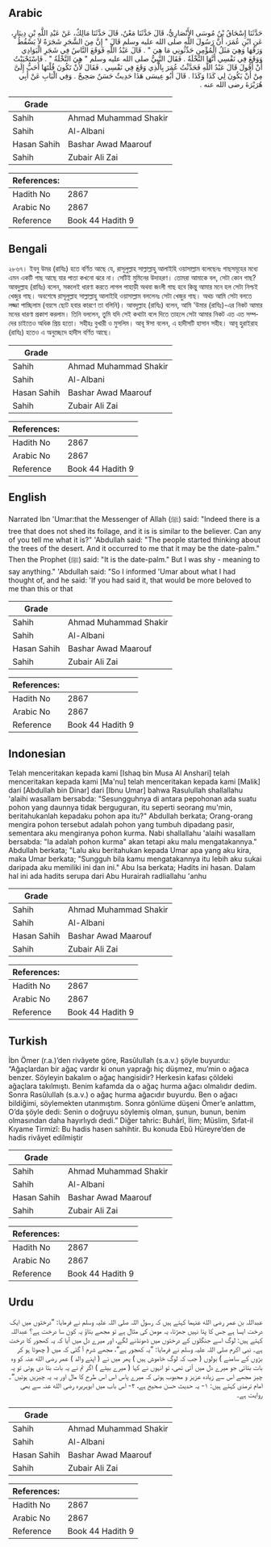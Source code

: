 ## Arabic


<div dir="rtl" lang="ar" style={{fontSize:'larger',backgroundColor:'#f8f9fa',padding:20}}>
حَدَّثَنَا إِسْحَاقُ بْنُ مُوسَى الأَنْصَارِيُّ، قَالَ‏ حَدَّثَنَا مَعْنٌ، قَالَ‏ حَدَّثَنَا مَالِكٌ، عَنْ عَبْدِ اللَّهِ بْنِ دِينَارٍ، عَنِ ابْنِ عُمَرَ، أَنَّ رَسُولَ اللَّهِ صلى الله عليه وسلم قَالَ ‏"‏ إِنَّ مِنَ الشَّجَرِ شَجَرَةً لاَ يَسْقُطُ وَرَقُهَا وَهِيَ مَثَلُ الْمُؤْمِنِ حَدِّثُونِي مَا هِيَ ‏"‏ ‏.‏ قَالَ عَبْدُ اللَّهِ فَوَقَعَ النَّاسُ فِي شَجَرِ الْبَوَادِي وَوَقَعَ فِي نَفْسِي أَنَّهَا النَّخْلَةُ ‏.‏ فَقَالَ النَّبِيُّ صلى الله عليه وسلم ‏"‏ هِيَ النَّخْلَةُ ‏"‏ ‏.‏ فَاسْتَحْيَيْتُ أَنْ أَقُولَ قَالَ عَبْدُ اللَّهِ فَحَدَّثْتُ عُمَرَ بِالَّذِي وَقَعَ فِي نَفْسِي ‏.‏ فَقَالَ لأَنْ تَكُونَ قُلْتَهَا أَحَبُّ إِلَىَّ مِنْ أَنْ يَكُونَ لِي كَذَا وَكَذَا ‏.‏ قَالَ أَبُو عِيسَى هَذَا حَدِيثٌ حَسَنٌ صَحِيحٌ ‏.‏ وَفِي الْبَابِ عَنْ أَبِي هُرَيْرَةَ رضى الله عنه ‏.‏
</div>
<div style={{backgroundColor:'#f8f9fa',padding:20, marginBottom: 10}}><table> <thead> <tr> <th>Grade</th> <th></th> </tr> </thead> <tbody> <tr><td>Sahih</td><td>Ahmad Muhammad Shakir</td></tr><tr><td>Sahih</td><td>Al-Albani</td></tr><tr><td>Hasan Sahih</td><td>Bashar Awad Maarouf</td></tr><tr><td>Sahih</td><td>Zubair Ali Zai</td></tr></tbody></table><table> <thead> <tr> <th>References:</th> <th></th> </tr> </thead> <tbody><tr><td>Hadith No</td><td>2867</td></tr><tr><td>Arabic No</td><td>2867</td></tr><tr><td>Reference</td><td>Book 44 Hadith 9</td></tr></tbody></table></div>

## Bengali


<div dir="ltr" lang="bn" style={{fontSize:'larger',backgroundColor:'#f8f9fa',padding:20}}>
২৮৬৭। ইবনু উমর (রাযিঃ) হতে বর্ণিত আছে যে, রাসূলুল্লাহ সাল্লাল্লাহু আলাইহি ওয়াসাল্লাম বলেছেনঃ গাছসমূহের মধ্যে এমন একটি গাছ আছে যার পাতা কখনো ঝরে না। সেটিই মুমিনের উদাহরণ। তোমরা আমাকে বল, সেটা কোন গাছ? আবদুল্লাহ (রাযিঃ) বলেন, সকলেই ধারণা করতে লাগল পাহাড়ী অথবা জংলী গাছ হবে কিন্তু আমার মনে হল সেটা নিশ্চই খেজুর গাছ। অবশেষে রাসূলুল্লাহ সাল্লাল্লাহু আলাইহি ওয়াসাল্লাম বললেনঃ সেটা খেজুর গাছ। অথচ আমি সেটা বলতে লজ্জা পাচ্ছিলাম (বয়সে ছোট হবার কারণে তা বলিনি)। আবদুল্লাহ (রাযিঃ) বলেন, আমি 'উমার (রাযিঃ)-এর নিকট আমার মনের ধারণা প্রকাশ করলাম। তিনি বললেন, তুমি যদি সেই কথাটা বলে দিতে তাহলে সেটা আমার নিকট এত এত সম্পদের চাইতেও অধিক প্রিয় হতো। সহীহঃ বুখারী ও মুসলিম। আবূ ঈসা বলেন, এ হাদীসটি হাসান সহীহ। আবূ হুরাইরাহ (রাযিঃ) হতেও এ অনুচ্ছেদে হাদীস বর্ণিত আছে।
</div>
<div style={{backgroundColor:'#f8f9fa',padding:20, marginBottom: 10}}><table> <thead> <tr> <th>Grade</th> <th></th> </tr> </thead> <tbody> <tr><td>Sahih</td><td>Ahmad Muhammad Shakir</td></tr><tr><td>Sahih</td><td>Al-Albani</td></tr><tr><td>Hasan Sahih</td><td>Bashar Awad Maarouf</td></tr><tr><td>Sahih</td><td>Zubair Ali Zai</td></tr></tbody></table><table> <thead> <tr> <th>References:</th> <th></th> </tr> </thead> <tbody><tr><td>Hadith No</td><td>2867</td></tr><tr><td>Arabic No</td><td>2867</td></tr><tr><td>Reference</td><td>Book 44 Hadith 9</td></tr></tbody></table></div>

## English


<div dir="ltr" lang="en" style={{fontSize:'larger',backgroundColor:'#f8f9fa',padding:20}}>
Narrated Ibn 'Umar:that the Messenger of Allah (ﷺ) said: "Indeed there is a tree that does not shed its foilage, and it is is similar to the believer. Can any of you tell me what it is?" 'Abdullah said: "The people started thinking about the trees of the desert. And it occurred to me that it may be the date-palm." Then the Prophet (ﷺ) said: "It is the date-palm." But I was shy - meaning to say anything." 'Abdullah said: "So I informed 'Umar about what I had thought of, and he said: 'If you had said it, that would be more beloved to me than this or that
</div>
<div style={{backgroundColor:'#f8f9fa',padding:20, marginBottom: 10}}><table> <thead> <tr> <th>Grade</th> <th></th> </tr> </thead> <tbody> <tr><td>Sahih</td><td>Ahmad Muhammad Shakir</td></tr><tr><td>Sahih</td><td>Al-Albani</td></tr><tr><td>Hasan Sahih</td><td>Bashar Awad Maarouf</td></tr><tr><td>Sahih</td><td>Zubair Ali Zai</td></tr></tbody></table><table> <thead> <tr> <th>References:</th> <th></th> </tr> </thead> <tbody><tr><td>Hadith No</td><td>2867</td></tr><tr><td>Arabic No</td><td>2867</td></tr><tr><td>Reference</td><td>Book 44 Hadith 9</td></tr></tbody></table></div>

## Indonesian


<div dir="ltr" lang="id" style={{fontSize:'larger',backgroundColor:'#f8f9fa',padding:20}}>
Telah menceritakan kepada kami [Ishaq bin Musa Al Anshari] telah menceritakan kepada kami [Ma'nu] telah menceritakan kepada kami [Malik] dari [Abdullah bin Dinar] dari [Ibnu Umar] bahwa Rasulullah shallallahu 'alaihi wasallam bersabda: "Sesungguhnya di antara pepohonan ada suatu pohon yang daunnya tidak berguguran, itu seperti seorang mu'min, beritahukanlah kepadaku pohon apa itu?" Abdullah berkata; Orang-orang mengira pohon tersebut adalah pohon yang tumbuh dipadang pasir, sementara aku mengiranya pohon kurma. Nabi shallallahu 'alaihi wasallam bersabda: "Ia adalah pohon kurma" akan tetapi aku malu mengatakannya." Abdullah berkata; "Lalu aku beritahukan kepada Umar apa yang aku kira, maka Umar berkata; "Sungguh bila kamu mengatakannya itu lebih aku sukai daripada aku memiliki ini dan ini." Abu Isa berkata; Hadits ini hasan. Dalam hal ini ada hadits serupa dari Abu Hurairah radliallahu 'anhu
</div>
<div style={{backgroundColor:'#f8f9fa',padding:20, marginBottom: 10}}><table> <thead> <tr> <th>Grade</th> <th></th> </tr> </thead> <tbody> <tr><td>Sahih</td><td>Ahmad Muhammad Shakir</td></tr><tr><td>Sahih</td><td>Al-Albani</td></tr><tr><td>Hasan Sahih</td><td>Bashar Awad Maarouf</td></tr><tr><td>Sahih</td><td>Zubair Ali Zai</td></tr></tbody></table><table> <thead> <tr> <th>References:</th> <th></th> </tr> </thead> <tbody><tr><td>Hadith No</td><td>2867</td></tr><tr><td>Arabic No</td><td>2867</td></tr><tr><td>Reference</td><td>Book 44 Hadith 9</td></tr></tbody></table></div>

## Turkish


<div dir="ltr" lang="tr" style={{fontSize:'larger',backgroundColor:'#f8f9fa',padding:20}}>
İbn Ömer (r.a.)’den rivâyete göre, Rasûlullah (s.a.v.) şöyle buyurdu: “Ağaçlardan bir ağaç vardır ki onun yaprağı hiç düşmez, mu’min o ağaca benzer. Söyleyin bakalım o ağaç hangisidir? Herkesin kafası çöldeki ağaçlara takılmıştı. Benim kafamda da o ağaç hurma ağacı olmalıdır dedim. Sonra Rasûlullah (s.a.v.) o ağaç hurma ağacıdır buyurdu. Ben o ağacı bildiğimi, söylemekten utanmıştım. Sonra gönlüme düşeni Ömer’e anlattım, O’da şöyle dedi: Senin o doğruyu söylemiş olman, şunun, bunun, benim olmasından daha hayırlıydı dedi.” Diğer tahric: Buhârî, İlim; Müslim, Sıfat-il Kıyame Tirmizî: Bu hadis hasen sahihtir. Bu konuda Ebû Hüreyre’den de hadis rivâyet edilmiştir
</div>
<div style={{backgroundColor:'#f8f9fa',padding:20, marginBottom: 10}}><table> <thead> <tr> <th>Grade</th> <th></th> </tr> </thead> <tbody> <tr><td>Sahih</td><td>Ahmad Muhammad Shakir</td></tr><tr><td>Sahih</td><td>Al-Albani</td></tr><tr><td>Hasan Sahih</td><td>Bashar Awad Maarouf</td></tr><tr><td>Sahih</td><td>Zubair Ali Zai</td></tr></tbody></table><table> <thead> <tr> <th>References:</th> <th></th> </tr> </thead> <tbody><tr><td>Hadith No</td><td>2867</td></tr><tr><td>Arabic No</td><td>2867</td></tr><tr><td>Reference</td><td>Book 44 Hadith 9</td></tr></tbody></table></div>

## Urdu


<div dir="rtl" lang="ur" style={{fontSize:'larger',backgroundColor:'#f8f9fa',padding:20}}>
عبداللہ بن عمر رضی الله عنہما کہتے ہیں کہ رسول اللہ صلی اللہ علیہ وسلم نے فرمایا: ”درختوں میں ایک درخت ایسا ہے جس کا پتا نہیں جھڑتا، یہ مومن کی مثال ہے تو مجھے بتاؤ یہ کون سا درخت ہے؟ عبداللہ کہتے ہیں: لوگ اسے جنگلوں کے درختوں میں ڈھونڈنے لگے، اور میرے دل میں آیا کہ یہ کھجور کا درخت ہے۔ نبی اکرم صلی اللہ علیہ وسلم نے فرمایا: ”یہ کھجور ہے“، مجھے شرم آ گئی کہ میں ( چھوٹا ہو کر بڑوں کے سامنے ) بولوں ( جب کہ لوگ خاموش ہیں ) پھر میں نے ( اپنے والد ) عمر رضی الله عنہ کو وہ بات بتائی جو میرے دل میں آئی تھی، تو انہوں نے کہا ( میرے بیٹے ) اگر تم نے یہ بات بتا دی ہوتی تو یہ چیز مجھے اس سے زیادہ عزیز و محبوب ہوتی کہ میرے پاس اس اس طرح کا مال اور یہ یہ چیزیں ہوتیں“۔ امام ترمذی کہتے ہیں: ۱- یہ حدیث حسن صحیح ہے، ۲- اس باب میں ابوہریرہ رضی الله عنہ سے بھی روایت ہے۔
</div>
<div style={{backgroundColor:'#f8f9fa',padding:20, marginBottom: 10}}><table> <thead> <tr> <th>Grade</th> <th></th> </tr> </thead> <tbody> <tr><td>Sahih</td><td>Ahmad Muhammad Shakir</td></tr><tr><td>Sahih</td><td>Al-Albani</td></tr><tr><td>Hasan Sahih</td><td>Bashar Awad Maarouf</td></tr><tr><td>Sahih</td><td>Zubair Ali Zai</td></tr></tbody></table><table> <thead> <tr> <th>References:</th> <th></th> </tr> </thead> <tbody><tr><td>Hadith No</td><td>2867</td></tr><tr><td>Arabic No</td><td>2867</td></tr><tr><td>Reference</td><td>Book 44 Hadith 9</td></tr></tbody></table></div>